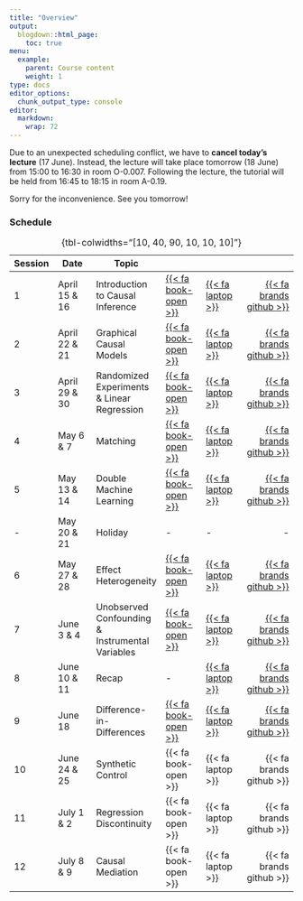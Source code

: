 ```yaml
---
title: "Overview"
output:
  blogdown::html_page:
    toc: true
menu:
  example:
    parent: Course content
    weight: 1
type: docs
editor_options: 
  chunk_output_type: console
editor: 
  markdown: 
    wrap: 72
---
```


::: callout-important
Due to an unexpected scheduling conflict, we have to **cancel today's lecture** (17 June). Instead, the lecture will take place tomorrow (18 June) from 15:00 to 16:30 in room O-0.007. Following the lecture, the tutorial will be held from 16:45 to 18:15 in room A-0.19.

Sorry for the inconvenience. See you tomorrow! 
:::

::: {.grid}

::: {.g-col-1}
:::


::: {.g-col-12}

### Schedule

| Session | Date | Topic |  |  | 
|---|---|---|---|---|---:
| 1 | April 15 & 16 | Introduction to Causal Inference | [{{< fa book-open >}}](https://tuhhstartupengineers-classroom.github.io/ss24-causal-data-science/slides/01_intro.html) | [{{< fa laptop >}}](week_01/week_1.html) | [{{< fa brands github >}}](https://classroom.github.com/a/qKNVakO4) |
| 2 | April 22 & 21 | Graphical Causal Models | [{{< fa book-open >}}](https://tuhhstartupengineers-classroom.github.io/ss24-causal-data-science/slides/02_graphs.html) | [{{< fa laptop >}}](week_02/week_2.html) | [{{< fa brands github >}}](https://classroom.github.com/a/eNvelq2Z) |
| 3 | April 29 & 30 | Randomized Experiments & Linear Regression | [{{< fa book-open >}}](https://tuhhstartupengineers-classroom.github.io/ss24-causal-data-science/slides/03_exper.html) | [{{< fa laptop >}}](week_03/week_3.html) | [{{< fa brands github >}}](https://classroom.github.com/a/Fnvwjrn_) |
| 4 | May 6 & 7 | Matching | [{{< fa book-open >}}](https://tuhhstartupengineers-classroom.github.io/ss24-causal-data-science/slides/04_ob_conf.html) | [{{< fa laptop >}}](week_04/week_4.html) | [{{< fa brands github >}}](https://classroom.github.com/a/ZY_8r4KL) |
| 5 | May 13 & 14 | Double Machine Learning | [{{< fa book-open >}}](https://tuhhstartupengineers-classroom.github.io/ss24-causal-data-science/slides/05_dml.html) | [{{< fa laptop >}}](week_05/week_5.html) | [{{< fa brands github >}}](https://classroom.github.com/a/m7oLFvnr) | 
| - | May 20 & 21 | Holiday | - | - | - |
| 6 | May 27 & 28 | Effect Heterogeneity | [{{< fa book-open >}}](https://tuhhstartupengineers-classroom.github.io/ss24-causal-data-science/slides/06_hte.html) | [{{< fa laptop >}}](week_06/week_6.html) | [{{< fa brands github >}}](https://classroom.github.com/a/oPhGwOmd) |
| 7 | June 3 & 4 | Unobserved Confounding & Instrumental Variables | [{{< fa book-open >}}](https://tuhhstartupengineers-classroom.github.io/ss24-causal-data-science/slides/07_unob_conf.html) | [{{< fa laptop >}}](week_07/week_7.html) | [{{< fa brands github >}}](https://classroom.github.com/a/R80VGxLm) |
| 8 | June 10 & 11 | Recap | - | [{{< fa laptop >}}](week_08/week_8.html) | [{{< fa brands github >}}](https://classroom.github.com/a/1DoD8H5P) |
| 9 | June 18 | Difference-in-Differences | [{{< fa book-open >}}](https://tuhhstartupengineers-classroom.github.io/ss24-causal-data-science/slides/08_did.html) | [{{< fa laptop >}}](week_09/week_9.html) | [{{< fa brands github >}}](https://classroom.github.com/a/TvLAqy53) |
| 10 | June 24 & 25 | Synthetic Control | {{< fa book-open >}} | {{< fa laptop >}} | {{< fa brands github >}} |
| 11 | July 1 & 2 | Regression Discontinuity  | {{< fa book-open >}} | {{< fa laptop >}} | {{< fa brands github >}} |
| 12 | July 8 & 9 | Causal Mediation | {{< fa book-open >}} | {{< fa laptop >}} | {{< fa brands github >}} |

: {tbl-colwidths="[10, 40, 90, 10, 10, 10]"}

:::

::: {.g-col-1}
:::

:::

